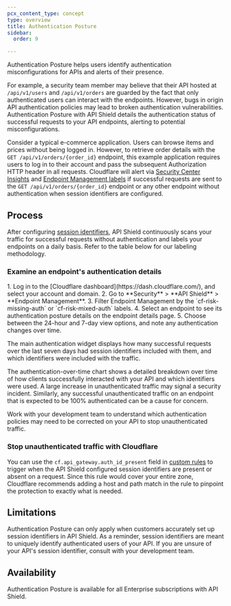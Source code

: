 ```yaml
---
pcx_content_type: concept
type: overview
title: Authentication Posture
sidebar:
  order: 9

---
```



Authentication Posture helps users identify authentication misconfigurations for APIs and alerts of their presence.

For example, a security team member may believe that their API hosted at `/api/v1/users` and `/api/v1/orders` are guarded by the fact that only authenticated users can interact with the endpoints. However, bugs in origin API authentication policies may lead to broken authentication vulnerabilities. Authentication Posture with API Shield details the authentication status of successful requests to your API endpoints, alerting to potential misconfigurations.

Consider a typical e-commerce application. Users can browse items and prices without being logged in. However, to retrieve order details with the `GET /api/v1/orders/{order_id}` endpoint, this example application requires users to log in to their account and pass the subsequent Authorization HTTP header in all requests. Cloudflare will alert via [Security Center Insights](/security-center/security-insights/) and [Endpoint Management labels](/api-shield/management-and-monitoring/endpoint-labels/) if successful requests are sent to the `GET /api/v1/orders/{order_id}` endpoint or any other endpoint without authentication when <GlossaryTooltip term="session identifier">session identifiers</GlossaryTooltip> are configured.

## Process

After configuring [session identifiers](/api-shield/get-started/#session-identifiers), API Shield continuously scans your traffic for successful requests without authentication and labels your endpoints on a daily basis. Refer to the table below for our labeling methodology.

<Render file="label-methodology" />

### Examine an endpoint's authentication details

<Steps>
1. Log in to the [Cloudflare dashboard](https://dash.cloudflare.com/), and select your account and domain.
2. Go to **Security** > **API Shield** > **Endpoint Management**.
3. Filter Endpoint Management by the `cf-risk-missing-auth` or `cf-risk-mixed-auth` labels.
4. Select an endpoint to see its authentication posture details on the endpoint details page.
5. Choose between the 24-hour and 7-day view options, and note any authentication changes over time.
</Steps>

The main authentication widget displays how many successful requests over the last seven days had session identifiers included with them, and which identifiers were included with the traffic. 

The authentication-over-time chart shows a detailed breakdown over time of how clients successfully interacted with your API and which identifiers were used. A large increase in unauthenticated traffic may signal a security incident. Similarly, any successful unauthenticated traffic on an endpoint that is expected to be 100% authenticated can be a cause for concern.

Work with your development team to understand which authentication policies may need to be corrected on your API to stop unauthenticated traffic.

### Stop unauthenticated traffic with Cloudflare

You can use the `cf.api_gateway.auth_id_present` field in [custom rules](/waf/custom-rules/) to trigger when the API Shield configured session identifiers are present or absent on a request. Since this rule would cover your entire zone, Cloudflare recommends adding a host and path match in the rule to pinpoint the protection to exactly what is needed.

## Limitations

Authentication Posture can only apply when customers accurately set up session identifiers in API Shield. As a reminder, session identifiers are meant to uniquely identify authenticated users of your API. If you are unsure of your API's session identifier, consult with your development team.

## Availability 

Authentication Posture is available for all Enterprise subscriptions with API Shield.